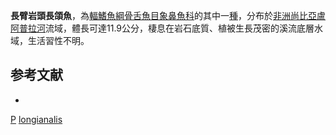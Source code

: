 {{Speciesbox 
| taxon = Petrocephalus longianalis
| authority = [[Kramer|Kramer]], [[Bills|Bills]], [[Skelton|Skelton]] & [[Wink|Wink]], 2012
| status = NE
| status_system = IUCN3.1
}}

'''長臂岩頭長頜魚'''，為[[輻鰭魚綱|輻鰭魚綱]][[骨舌魚目|骨舌魚目]][[象鼻魚科|象鼻魚科]]的其中一[[種|種]]，分布於[[非洲|非洲]][[尚比亞|尚比亞]][[盧阿普拉河|盧阿普拉河]]流域，體長可達11.9公分，棲息在岩石底質、植被生長茂密的溪流底層水域，生活習性不明。

==参考文献==
*{{FishBase_species|genus=Pollimyrus|species=longianalis|year=2015|month=11}}
{{Taxonbar}}

[[Category:2012年描述的鱼类|P]]
[[Category:岩頭長頜魚屬|longianalis]]